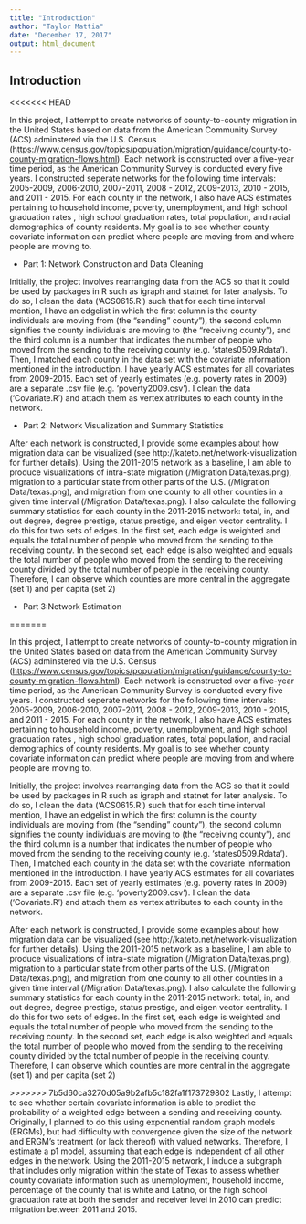 ```yaml
---
title: "Introduction"
author: "Taylor Mattia"
date: "December 17, 2017"
output: html_document
---
```


## Introduction 
<<<<<<< HEAD

In this project, I attempt to create networks of county-to-county migration in the United States based on data from the American Community Survey (ACS) adminstered via the U.S. Census (<https://www.census.gov/topics/population/migration/guidance/county-to-county-migration-flows.html>).  Each network is constructed over a five-year time period, as the American Community Survey is conducted every five years. I constructed seperate networks for the following time intervals: 2005-2009, 2006-2010, 2007-2011, 2008 - 2012, 2009-2013, 2010 - 2015, and 2011 - 2015. For each county in the network, I also have ACS estimates pertaining to household income, poverty, unemployment, and high school graduation rates , high school graduation rates, total population, and racial demographics of county residents. My goal is to see whether county covariate information can predict where people are moving from and where people are moving to. 

* Part 1: Network Construction and Data Cleaning

Initially, the project involves rearranging data from the ACS so that it could be used by packages in R such as igraph and statnet for later analysis. To do so, I clean the data ('ACS0615.R') such that for each time interval mention, I have an edgelist in which the first column is the county individuals are moving from (the "sending" county"), the second column signifies the county individuals are moving to (the "receiving county"), and the third column is a number that indicates the number of people who moved from the sending to the receiving county (e.g. 'states0509.Rdata'). Then, I matched each county in the data set with the covariate information mentioned in the introduction. I have yearly ACS estimates for all covariates from 2009-2015. Each set of yearly estimates (e.g. poverty rates in 2009) are a separate .csv file (e.g. 'poverty2009.csv'). I clean the data ('Covariate.R') and attach them as vertex attributes to each county in the network.

* Part 2: Network Visualization and Summary Statistics

After each network is constructed, I provide some examples about how migration data can be visualized (see    http://kateto.net/network-visualization for further details). Using the 2011-2015 network as a baseline, I am able to produce visualizations of intra-state migration (/Migration Data/texas.png), migration to a particular state from other parts of the U.S. (/Migration Data/texas.png), and migration from one county to all other counties in a given time interval (/Migration Data/texas.png). I also calculate the following summary statistics for each county in the 2011-2015 network: total, in, and out degree, degree prestige, status prestige, and eigen vector centrality. I do this for two sets of edges. In the first set, each edge is weighted and equals the total number of people who moved from the sending to the receiving county. In the second set, each edge is also weighted and equals the total number of people who moved from the sending to the receiving county divided by the total number of people in the receiving county. Therefore, I can observe which counties are more central in the aggregate (set 1) and per capita (set 2)


* Part 3:Network Estimation 

=======

In this project, I attempt to create networks of county-to-county migration in the United States based on data from the American Community Survey (ACS) adminstered via the U.S. Census (<https://www.census.gov/topics/population/migration/guidance/county-to-county-migration-flows.html>).  Each network is constructed over a five-year time period, as the American Community Survey is conducted every five years. I constructed seperate networks for the following time intervals: 2005-2009, 2006-2010, 2007-2011, 2008 - 2012, 2009-2013, 2010 - 2015, and 2011 - 2015. For each county in the network, I also have ACS estimates pertaining to household income, poverty, unemployment, and high school graduation rates , high school graduation rates, total population, and racial demographics of county residents. My goal is to see whether county covariate information can predict where people are moving from and where people are moving to. 

\hline
\textbf{(Part 1: Network Construction and Data Cleaning)}
Initially, the project involves rearranging data from the ACS so that it could be used by packages in R such as igraph and statnet for later analysis. To do so, I clean the data ('ACS0615.R') such that for each time interval mention, I have an edgelist in which the first column is the county individuals are moving from (the "sending" county"), the second column signifies the county individuals are moving to (the "receiving county"), and the third column is a number that indicates the number of people who moved from the sending to the receiving county (e.g. 'states0509.Rdata'). Then, I matched each county in the data set with the covariate information mentioned in the introduction. I have yearly ACS estimates for all covariates from 2009-2015. Each set of yearly estimates (e.g. poverty rates in 2009) are a separate .csv file (e.g. 'poverty2009.csv'). I clean the data ('Covariate.R') and attach them as vertex attributes to each county in the network.

\hline
\textbf{(Part 2: Network Visualization and Summary Statistics)}
After each network is constructed, I provide some examples about how migration data can be visualized (see    http://kateto.net/network-visualization for further details). Using the 2011-2015 network as a baseline, I am able to produce visualizations of intra-state migration (/Migration Data/texas.png), migration to a particular state from other parts of the U.S. (/Migration Data/texas.png), and migration from one county to all other counties in a given time interval (/Migration Data/texas.png). I also calculate the following summary statistics for each county in the 2011-2015 network: total, in, and out degree, degree prestige, status prestige, and eigen vector centrality. I do this for two sets of edges. In the first set, each edge is weighted and equals the total number of people who moved from the sending to the receiving county. In the second set, each edge is also weighted and equals the total number of people who moved from the sending to the receiving county divided by the total number of people in the receiving county. Therefore, I can observe which counties are more central in the aggregate (set 1) and per capita (set 2)

\hline
\textbf{(Part 3:Network Estimation)}
>>>>>>> 7b5d60ca3270d05a9b2afb5c182fa1f173729802
Lastly, I attempt to see whether certain covariate information is able to predict the probability of a weighted edge between a sending and receiving county. Originally, I planned to do this using exponential random graph models (ERGMs), but had difficulty with convergence given the size of the network and ERGM's treatment (or lack thereof) with valued networks. Therefore, I estimate a p1 model, assuming that each edge is independent of all other edges in the network. Using the 2011-2015 network, I induce a subgraph that includes only migration within the state of Texas to assess whether county covariate information such as unemployment, household income, percentage of the county that is white and Latino, or the high school graduation rate at both the sender and receiver level in 2010 can predict migration between 2011 and 2015. 

